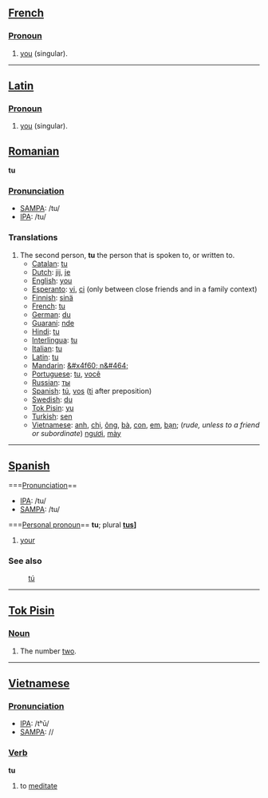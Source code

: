 ==[[French]]==

===[[Pronoun]]===

# [[you]] (singular).

----
==[[Latin]]==

===[[Pronoun]]===

# [[you]] (singular).

==[[Romanian]]==
'''tu'''

===[[Pronunciation]]===
*[[w:SAMPA|SAMPA]]: /tu/
*[[w:IPA|IPA]]: /tu/

===Translations===
# The second person, '''tu''' the person that is spoken to, or written to.
#*[[Catalan]]: [[tu]]
#*[[Dutch]]: [[jij]], [[je]]
#*[[English]]: [[you]]
#*[[Esperanto]]: [[vi]], [[ci]] (only between close friends and in a family context)
#*[[Finnish]]: [[sinä]]
#*[[French]]: [[tu]]
#*[[German]]: [[du]]
#*[[Guarani]]: [[nde]]
#*[[Hindi]]: [[tu]]
#*[[Interlingua]]: [[tu]]
#*[[Italian]]: [[tu]]
#*[[Latin]]: [[tu]]
#*[[Mandarin]]: [[&#x4f60; n&#464;]]
#*[[Portuguese]]: [[tu]], [[você]]
#*[[Russian]]: [[ты]]
#*[[Spanish]]: [[tú]], [[vos]] ([[ti]] after preposition)
#*[[Swedish]]: [[du]]
#*[[Tok Pisin]]: [[yu]]
#*[[Turkish]]: [[sen]]
#*[[Vietnamese]]: [[anh]], [[chị]], [[ông]], [[bà]], [[con#Vietnamese|con]], [[em#Vietnamese|em]], [[bạn]]; (''rude, unless to a friend or subordinate'') [[ngươi]], [[mày]]

----

==[[Spanish]]==

===[[Pronunciation]]==
*[[International Phonetic Alphabet|IPA]]: /tu/
*[[SAMPA]]: /tu/

===[[Personal pronoun]]==
'''tu'''; plural '''[[tus#Spanish|tus]]]'''
#[[your]]

===See also===
:[[tú#Spanish|tú]]

----

==[[Tok Pisin]]==

===[[Noun]]===
# The number [[two]].

----

==[[Vietnamese]]==

===[[Pronunciation]]===
*[[International Phonetic Alphabet|IPA]]: /tʰū/
*[[SAMPA]]: //

===[[Verb]]===
'''tu'''
#to [[meditate]]